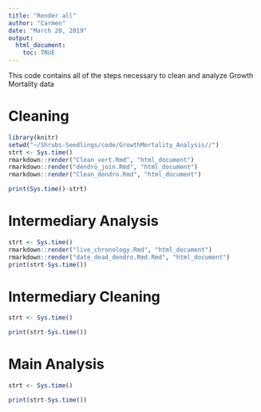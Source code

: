```yaml
---
title: "Render all"
author: "Carmen"
date: "March 20, 2019"
output: 
  html_document:
    toc: TRUE
---
```


This code contains all of the steps necessary to clean and analyze Growth Mortality data
 
# Cleaning
```r
library(knitr)
setwd("~/Shrubs-Seedlings/code/GrowthMortality_Analysis//")
strt <- Sys.time()
rmarkdown::render("Clean_vert.Rmd", "html_document")
rmarkdown::render("dendro_join.Rmd", "html_document")
rmarkdown::render("Clean_dendro.Rmd", "html_document")

print(Sys.time()-strt)
```

# Intermediary Analysis
```r
strt <- Sys.time()
rmarkdown::render("live_chronology.Rmd", "html_document")
rmarkdown::render("date_dead_dendro.Rmd.Rmd", "html_document")
print(strt-Sys.time())
```

# Intermediary Cleaning
```r
strt <- Sys.time()

print(strt-Sys.time())
```

# Main Analysis
```r
strt <- Sys.time()

print(strt-Sys.time())
```
